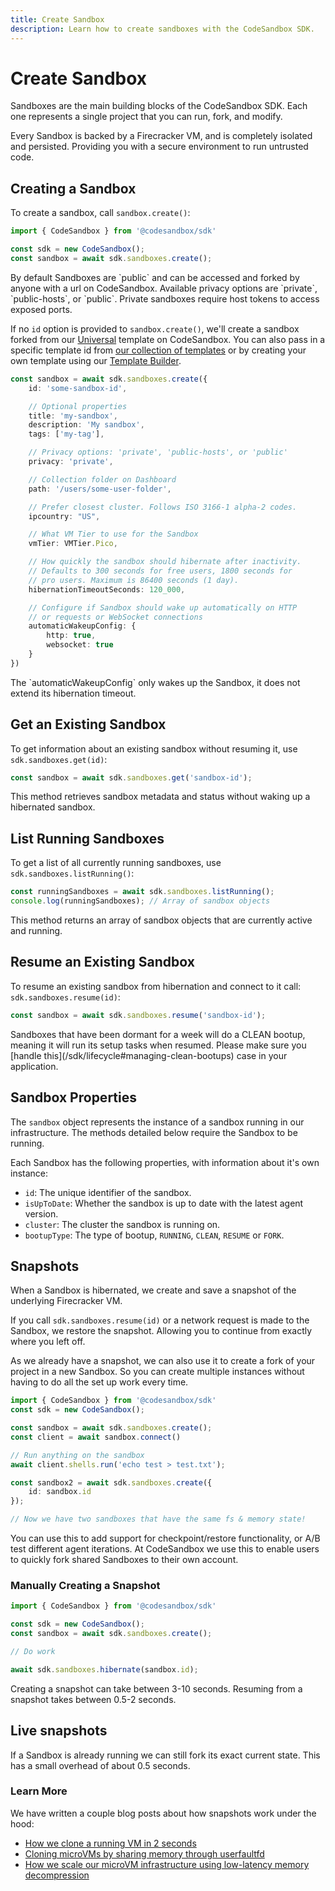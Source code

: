 ```yaml
---
title: Create Sandbox
description: Learn how to create sandboxes with the CodeSandbox SDK.
---
```



# Create Sandbox

Sandboxes are the main building blocks of the CodeSandbox SDK. Each one represents a single project that you can run, fork, and modify.

Every Sandbox is backed by a Firecracker VM, and is completely isolated and persisted. Providing you with a secure environment to run untrusted code.

## Creating a Sandbox

To create a sandbox, call `sandbox.create()`:

```ts
import { CodeSandbox } from '@codesandbox/sdk'

const sdk = new CodeSandbox();
const sandbox = await sdk.sandboxes.create();
```

<Callout>
By default Sandboxes are `public` and can be accessed and forked by anyone with a url on CodeSandbox. Available privacy options are `private`, `public-hosts`, or `public`. Private sandboxes require host tokens to access exposed ports.
</Callout>

If no `id` option is provided to `sandbox.create()`, we'll create a sandbox forked from our [Universal](https://codesandbox.io/p/devbox/universal-pcz35m) template on CodeSandbox. You can also pass in a specific template id from [our collection of templates](/sdk/snapshot-library) or by creating your own template using our [Template Builder](/sdk/templates).

```ts
const sandbox = await sdk.sandboxes.create({
    id: 'some-sandbox-id',

    // Optional properties
    title: 'my-sandbox',
    description: 'My sandbox',
    tags: ['my-tag'],

    // Privacy options: 'private', 'public-hosts', or 'public'
    privacy: 'private',

    // Collection folder on Dashboard
    path: '/users/some-user-folder',

    // Prefer closest cluster. Follows ISO 3166-1 alpha-2 codes.
    ipcountry: "US",

    // What VM Tier to use for the Sandbox
    vmTier: VMTier.Pico,

    // How quickly the sandbox should hibernate after inactivity.
    // Defaults to 300 seconds for free users, 1800 seconds for
    // pro users. Maximum is 86400 seconds (1 day).
    hibernationTimeoutSeconds: 120_000,

    // Configure if Sandbox should wake up automatically on HTTP
    // or requests or WebSocket connections
    automaticWakeupConfig: {
        http: true,
        websocket: true
    }
})
```

<Callout>
The `automaticWakeupConfig` only wakes up the Sandbox, it does not extend its hibernation timeout.
</Callout>

## Get an Existing Sandbox

To get information about an existing sandbox without resuming it, use `sdk.sandboxes.get(id)`:

```ts
const sandbox = await sdk.sandboxes.get('sandbox-id');
```

This method retrieves sandbox metadata and status without waking up a hibernated sandbox.

## List Running Sandboxes

To get a list of all currently running sandboxes, use `sdk.sandboxes.listRunning()`:

```ts
const runningSandboxes = await sdk.sandboxes.listRunning();
console.log(runningSandboxes); // Array of sandbox objects
```

This method returns an array of sandbox objects that are currently active and running.

## Resume an Existing Sandbox

To resume an existing sandbox from hibernation and connect to it call: `sdk.sandboxes.resume(id)`:

```ts
const sandbox = await sdk.sandboxes.resume('sandbox-id');
```

<Callout>
Sandboxes that have been dormant for a week will do a CLEAN bootup, meaning it will run its setup tasks when resumed. Please make sure you [handle this](/sdk/lifecycle#managing-clean-bootups) case in your application.
</Callout>

## Sandbox Properties

The `sandbox` object represents the instance of a sandbox running in our infrastructure. The methods detailed below require the Sandbox to be running.

Each Sandbox has the following properties, with information about it's own instance:

- `id`: The unique identifier of the sandbox.
- `isUpToDate`: Whether the sandbox is up to date with the latest agent version.
- `cluster`: The cluster the sandbox is running on.
- `bootupType`: The type of bootup, `RUNNING`, `CLEAN`, `RESUME` or `FORK`.

## Snapshots

When a Sandbox is hibernated, we create and save a snapshot of the underlying Firecracker VM.

If you call `sdk.sandboxes.resume(id)` or a network request is made to the Sandbox, we restore the snapshot. Allowing you to continue from exactly where you left off.

As we already have a snapshot, we can also use it to create a fork of your project in a new Sandbox. So you can create multiple instances without having to do all the set up work every time.

```ts
import { CodeSandbox } from '@codesandbox/sdk'
const sdk = new CodeSandbox();

const sandbox = await sdk.sandboxes.create();
const client = await sandbox.connect()

// Run anything on the sandbox
await client.shells.run('echo test > test.txt');

const sandbox2 = await sdk.sandboxes.create({
    id: sandbox.id
});

// Now we have two sandboxes that have the same fs & memory state!
```

You can use this to add support for checkpoint/restore functionality, or A/B test different agent iterations. At CodeSandbox we use this to enable users to quickly fork shared Sandboxes to their own account.

### Manually Creating a Snapshot

```ts
import { CodeSandbox } from '@codesandbox/sdk'

const sdk = new CodeSandbox();
const sandbox = await sdk.sandboxes.create();

// Do work

await sdk.sandboxes.hibernate(sandbox.id);
```

Creating a snapshot can take between 3-10 seconds. Resuming from a snapshot takes between 0.5-2 seconds.

## Live snapshots

If a Sandbox is already running we can still fork its exact current state. This has a small overhead of about 0.5 seconds.

### Learn More

We have written a couple blog posts about how snapshots work under the hood:

- [How we clone a running VM in 2 seconds](https://codesandbox.io/blog/how-we-clone-a-running-vm-in-2-seconds)
- [Cloning microVMs by sharing memory through userfaultfd](https://codesandbox.io/blog/cloning-microvms-using-userfaultfd)
- [How we scale our microVM infrastructure using low-latency memory decompression](https://codesandbox.io/blog/how-we-scale-our-microvm-infrastructure-using-low-latency-memory-decompression)
